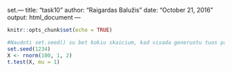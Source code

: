 set.---
title: "task10"
author: "Raigardas Balužis"
date: "October 21, 2016"
output: html_document
---

```r
knitr::opts_chunk$set(echo = TRUE)
```

```r
#Naudoti set.seed() su bet kokiu skaicium, kad visada generuotu tuos pacius skaicius
set.seed(1234)
X <- rnorm(100, 1, 2)
t.test(X, mu = 1)

```

